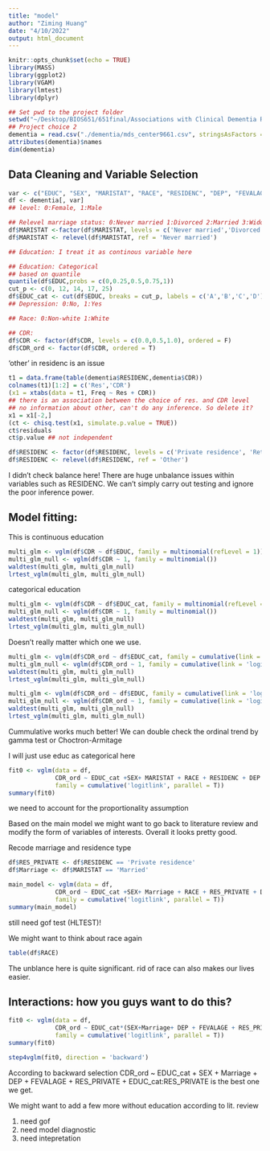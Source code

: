 ```yaml
---
title: "model"
author: "Ziming Huang"
date: "4/10/2022"
output: html_document
---
```


```r
knitr::opts_chunk$set(echo = TRUE)
library(MASS)
library(ggplot2)
library(VGAM)
library(lmtest)
library(dplyr)
```

```r
## Set pwd to the project folder
setwd("~/Desktop/BIOS651/651final/Associations with Clinical Dementia Rating")
## Project choice 2
dementia = read.csv("./dementia/mds_center9661.csv", stringsAsFactors = T)
attributes(dementia)$names
dim(dementia)
```

## Data Cleaning and Variable Selection
```r
var <- c("EDUC", "SEX", "MARISTAT", "RACE", "RESIDENC", "DEP", "FEVALAGE", "CDR")
df <- dementia[, var]
## level: 0:Female, 1:Male

## Relevel marriage status: 0:Never married 1:Divorced 2:Married 3:Widowed 4:Separated
df$MARISTAT <-factor(df$MARISTAT, levels = c('Never married','Divorced','Married','Widowed','Separated'))
df$MARISTAT <- relevel(df$MARISTAT, ref = 'Never married')

## Education: I treat it as continous variable here

## Education: Categorical
## based on quantile
quantile(df$EDUC,probs = c(0,0.25,0.5,0.75,1))
cut_p <- c(0, 12, 14, 17, 25)
df$EDUC_cat <- cut(df$EDUC, breaks = cut_p, labels = c('A','B','C','D'))
## Depression: 0:No, 1:Yes

## Race: 0:Non-white 1:White

## CDR:
df$CDR <- factor(df$CDR, levels = c(0.0,0.5,1.0), ordered = F)
df$CDR_ord <- factor(df$CDR, ordered = T)
```

'other' in residenc is an issue
```r
t1 = data.frame(table(dementia$RESIDENC,dementia$CDR))
colnames(t1)[1:2] = c('Res','CDR')
(x1 = xtabs(data = t1, Freq ~ Res + CDR))
## there is an association between the choice of res. and CDR level
## no information about other, can't do any inference. So delete it?
x1 = x1[-2,]
(ct <- chisq.test(x1, simulate.p.value = TRUE))
ct$residuals
ct$p.value ## not independent
```

```r
df$RESIDENC <- factor(df$RESIDENC, levels = c('Private residence', 'Retirement community', 'Other', 'Assisted living/boarding home/adult family home', 'Skilled nursing facility/nursing home'))
df$RESIDENC <- relevel(df$RESIDENC, ref = 'Other')
```

I didn't check balance here! There are huge unbalance issues within variables such as RESIDENC. 
We can't simply carry out testing and ignore the poor inference power.

## Model fitting:

This is continuous education
```r
multi_glm <- vglm(df$CDR ~ df$EDUC, family = multinomial(refLevel = 1))
multi_glm_null <- vglm(df$CDR ~ 1, family = multinomial())
waldtest(multi_glm, multi_glm_null)
lrtest_vglm(multi_glm, multi_glm_null)
```

categorical education
```r
multi_glm <- vglm(df$CDR ~ df$EDUC_cat, family = multinomial(refLevel = 1))
multi_glm_null <- vglm(df$CDR ~ 1, family = multinomial())
waldtest(multi_glm, multi_glm_null)
lrtest_vglm(multi_glm, multi_glm_null)
```

Doesn't really matter which one we use. 

```r
multi_glm <- vglm(df$CDR_ord ~ df$EDUC_cat, family = cumulative(link = 'logitlink', parallel = T))
multi_glm_null <- vglm(df$CDR_ord ~ 1, family = cumulative(link = 'logitlink', parallel = T))
waldtest(multi_glm, multi_glm_null)
lrtest_vglm(multi_glm, multi_glm_null)
```

```r
multi_glm <- vglm(df$CDR_ord ~ df$EDUC, family = cumulative(link = 'logitlink', parallel = T))
multi_glm_null <- vglm(df$CDR_ord ~ 1, family = cumulative(link = 'logitlink', parallel = T))
waldtest(multi_glm, multi_glm_null)
lrtest_vglm(multi_glm, multi_glm_null)
```

Cummulative works much better! 
We can double check the ordinal trend by gamma test or Choctron-Armitage

I will just use educ as categorical here

```r
fit0 <- vglm(data = df, 
             CDR_ord ~ EDUC_cat +SEX+ MARISTAT + RACE + RESIDENC + DEP + FEVALAGE,
             family = cumulative('logitlink', parallel = T))
summary(fit0)
```

we need to account for the proportionality assumption

Based on the main model we might want to go back to literature review and modify the form of variables of interests. Overall it looks pretty good.

Recode marriage and residence type
```r
df$RES_PRIVATE <- df$RESIDENC == 'Private residence'
df$Marriage <- df$MARISTAT == 'Married'
```

```r
main_model <- vglm(data = df, 
             CDR_ord ~ EDUC_cat +SEX+ Marriage + RACE + RES_PRIVATE + DEP + FEVALAGE,
             family = cumulative('logitlink', parallel = T))
summary(main_model)
```
still need gof test (HLTEST)!

We might want to think about race again
```r
table(df$RACE)
```
The unblance here is quite significant. rid of race can also makes our lives easier.


## Interactions: how you guys want to do this?
```r
fit0 <- vglm(data = df, 
             CDR_ord ~ EDUC_cat*(SEX+Marriage+ DEP + FEVALAGE + RES_PRIVATE + RACE),
             family = cumulative('logitlink', parallel = T))
summary(fit0)
```

```r
step4vglm(fit0, direction = 'backward')
```

According to backward selection 
CDR_ord ~ EDUC_cat + SEX + Marriage + DEP + FEVALAGE + 
    RES_PRIVATE + EDUC_cat:RES_PRIVATE
is the best one we get.

We might want to add a few more without education according to lit. review

1. need gof
2. need model diagnostic
3. need intepretation







































